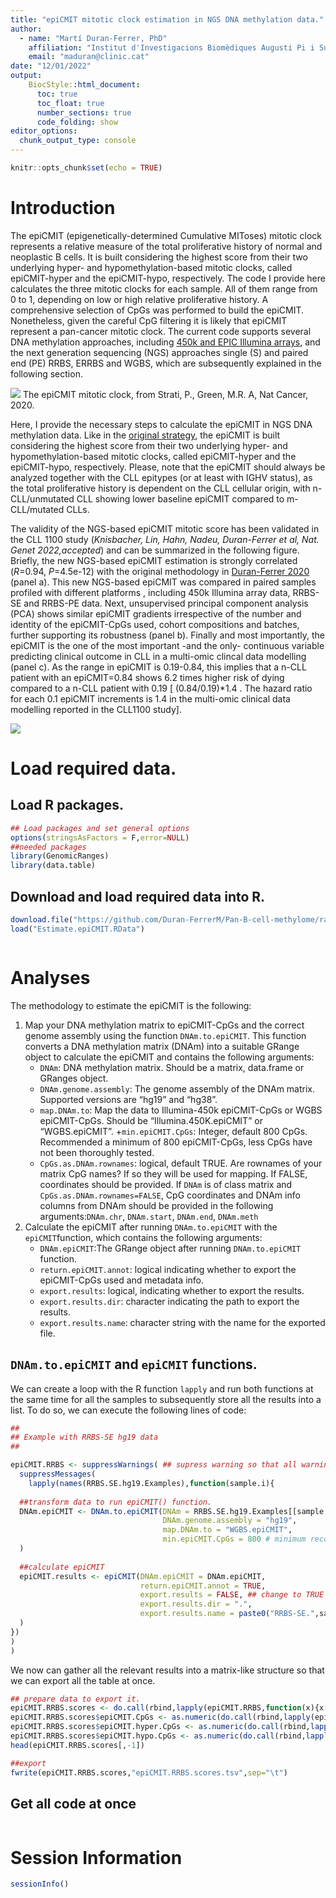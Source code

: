 ```yaml
---
title: "epiCMIT mitotic clock estimation in NGS DNA methylation data."
author: 
  - name: "Martí Duran-Ferrer, PhD"
    affiliation: "Institut d'Investigacions Biomèdiques Augusti Pi i Sunyer (IDIBAPS), Barcelona, Spain."
    email: "maduran@clinic.cat"
date: "12/01/2022"
output: 
    BiocStyle::html_document:
      toc: true
      toc_float: true
      number_sections: true
      code_folding: show
editor_options: 
  chunk_output_type: console
---
```


```r
knitr::opts_chunk$set(echo = TRUE)
```

# Introduction

The epiCMIT (epigenetically-determined Cumulative MIToses) mitotic clock represents a relative measure of the total proliferative history of normal and neoplastic B cells. It is built considering the highest score from their two underlying hyper- and hypomethylation-based mitotic clocks, called epiCMIT-hyper and the epiCMIT-hypo, respectively. The code I provide here calculates the three mitotic clocks for each sample. All of them range from 0 to 1, depending on low or high relative proliferative history.  A comprehensive selection of CpGs was performed to build the epiCMIT. Nonetheless, given the careful CpG filtering it is likely that epiCMIT represent a pan-cancer mitotic clock. The current code supports several DNA methylation approaches, including [450k and EPIC Illumina arrays](https://duran-ferrerm.github.io/Pan-B-cell-methylome/Estimate.epiCMIT.html), and the next generation sequencing (NGS) approaches single (S) and paired end (PE) RRBS, ERRBS and WGBS, which are subsequently explained in the following section.

![](../images/epiCMIT.png)
The epiCMIT mitotic clock, from Strati, P., Green, M.R. A, Nat Cancer, 2020.

Here, I provide the necessary steps to calculate the epiCMIT in NGS DNA methylation data. Like in the [original strategy](https://duran-ferrerm.github.io/Pan-B-cell-methylome/Estimate.epiCMIT.html), the epiCMIT is built considering the highest score from their two underlying hyper- and hypomethylation-based mitotic clocks, called epiCMIT-hyper and the epiCMIT-hypo, respectively. Please, note that the epiCMIT should always be analyzed together with the CLL epitypes (or at least with IGHV status), as the total proliferative history is dependent on the CLL cellular origin, with n-CLL/unmutated CLL showing lower baseline epiCMIT compared to m-CLL/mutated CLLs.

The validity of the NGS-based epiCMIT mitotic score has been validated in the CLL 1100 study (*Knisbacher, Lin, Hahn, Nadeu, Duran-Ferrer et al, Nat. Genet 2022,accepted*) and can be summarized in the following figure. Briefly, the new NGS-based epiCMIT estimation is strongly correlated (*R*=0.94, *P*=4.5e-12) with the original methodology in [Duran-Ferrer 2020](https://www.nature.com/articles/s43018-020-00131-2) (panel a). This new NGS-based epiCMIT was compared in paired samples profiled with different platforms , including 450k Illumina array data, RRBS-SE and RRBS-PE data. Next, unsupervised principal component analysis (PCA) shows similar epiCMIT gradients irrespective of the number and identity of the epiCMIT-CpGs used, cohort compositions and batches, further supporting its robustness (panel b). Finally and most importantly, the epiCMIT is the one of the most important -and the only- continuous variable predicting clinical outcome in CLL in a multi-omic clincal data modelling (panel c). As the range in epiCMIT is 0.19-0.84, this implies that a n-CLL patient with an epiCMIT=0.84 shows 6.2 times higher risk of dying compared to a n-CLL patient with 0.19 [ (0.84/0.19)*1.4 . The hazard ratio for each 0.1 epiCMIT increments is 1.4 in the multi-omic clinical data modelling reported in the CLL1100 study].

![](../images/epiCMIT_CLL1100.png)

# Load required data.

## Load R packages.
```r

## Load packages and set general options
options(stringsAsFactors = F,error=NULL)
##needed packages
library(GenomicRanges)
library(data.table)

```

## Download and load required data into R.

```r

download.file("https://github.com/Duran-FerrerM/Pan-B-cell-methylome/raw/master/data/Estimate.epiCMIT.RData", destfile = "Estimate.epiCMIT.RData", method="libcurl")
load("Estimate.epiCMIT.RData")



```

# Analyses

The methodology to estimate the epiCMIT is the following:

1. Map your DNA methylation matrix to epiCMIT-CpGs and the correct genome assembly using the function `DNAm.to.epiCMIT`. This function converts a DNA methylation matrix (DNAm) into a suitable GRange object to calculate the epiCMIT and contains the following arguments:
    + `DNAm`: DNA methylation matrix. Should be a matrix, data.frame or GRanges object.
    + `DNAm.genome.assembly`: The genome assembly of the DNAm matrix. Supported versions are "hg19" and "hg38".
    + `map.DNAm.to`: Map the data to Illumina-450k epiCMIT-CpGs or WGBS epiCMIT-CpGs. Should be "Illumina.450K.epiCMIT" or "WGBS.epiCMIT".
    +`min.epiCMIT.CpGs`: Integer, default 800 CpGs. Recommended a minimum of 800 epiCMIT-CpGs, less CpGs have not been thoroughly tested.
    + `CpGs.as.DNAm.rownames`: logical, default TRUE. Are rownames of your matrix CpG names? If so they will be used for mapping. If FALSE, coordinates should be provided. If `DNAm` is of class matrix and `CpGs.as.DNAm.rownames=FALSE`, CpG coordinates and DNAm info columns from DNAm should be provided in the following arguments:`DNAm.chr`, `DNAm.start`, `DNAm.end`, `DNAm.meth`
  
2. Calculate the epiCMIT  after running `DNAm.to.epiCMIT` with the `epiCMIT`function, which contains the following arguments:
    +  `DNAm.epiCMIT`:The GRange object after running `DNAm.to.epiCMIT` function.
    + `return.epiCMIT.annot`: logical indicating whether to export the epiCMIT-CpGs used and metadata info.
    + `export.results`: logical, indicating whether to export the results.
    + `export.results.dir`: character indicating the path to export the results.
    + `export.results.name`: character string with the name for the exported file.


## `DNAm.to.epiCMIT` and `epiCMIT` functions.
We can create a loop with the R function `lapply` and run both functions at the same time for all the samples to subsequently store all the results into a list. To do so, we can execute the following lines of code:

```r

##
## Example with RRBS-SE hg19 data
##

epiCMIT.RRBS <- suppressWarnings( ## supress warning so that all warning do not appear in the html document.
  suppressMessages(
    lapply(names(RRBS.SE.hg19.Examples),function(sample.i){
  
  ##transform data to run epiCMIT() function.
  DNAm.epiCMIT <- DNAm.to.epiCMIT(DNAm = RRBS.SE.hg19.Examples[[sample.i]],
                                  DNAm.genome.assembly = "hg19",
                                  map.DNAm.to = "WGBS.epiCMIT",
                                  min.epiCMIT.CpGs = 800 # minimum recommended
  )
  
  ##calculate epiCMIT
  epiCMIT.results <- epiCMIT(DNAm.epiCMIT = DNAm.epiCMIT,
                             return.epiCMIT.annot = TRUE,
                             export.results = FALSE, ## change to TRUE to export results for every single sample
                             export.results.dir = ".",
                             export.results.name = paste0("RRBS-SE.",sample.i,"_example_")
  )
})
)
)


```

We now can gather all the relevant results into a matrix-like structure so that we can export all the table at once.

```r

## prepare data to export it.
epiCMIT.RRBS.scores <- do.call(rbind,lapply(epiCMIT.RRBS,function(x){x[["epiCMIT.scores"]]}))
epiCMIT.RRBS.scores$epiCMIT.CpGs <- as.numeric(do.call(rbind,lapply(epiCMIT.RRBS,function(x){x[["epiCMIT.run.info"]][["epiCMIT.CpGs"]]})))
epiCMIT.RRBS.scores$epiCMIT.hyper.CpGs <- as.numeric(do.call(rbind,lapply(epiCMIT.RRBS,function(x){x[["epiCMIT.run.info"]][["epiCMIT.hyper.CpGs"]]})))
epiCMIT.RRBS.scores$epiCMIT.hypo.CpGs <- as.numeric(do.call(rbind,lapply(epiCMIT.RRBS,function(x){x[["epiCMIT.run.info"]][["epiCMIT.hypo.CpGs"]]})))
head(epiCMIT.RRBS.scores[,-1])

##export
fwrite(epiCMIT.RRBS.scores,"epiCMIT.RRBS.scores.tsv",sep="\t")

```

## Get all code at once
```r
```


# Session Information

```r

sessionInfo()

```


